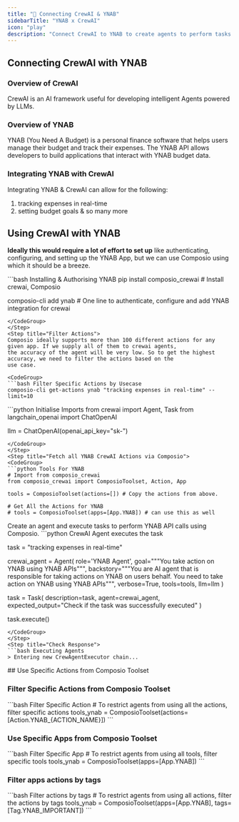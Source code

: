 ```yaml
---
title: "🚀 Connecting CrewAI & YNAB"
sidebarTitle: "YNAB x CrewAI"
icon: "play"
description: "Connect CrewAI to YNAB to create agents to perform tasks using natural language"
---
```


## Connecting CrewAI with YNAB

### Overview of CrewAI

CrewAI is an AI framework useful for developing intelligent Agents powered by LLMs.

### Overview of YNAB

YNAB (You Need A Budget) is a personal finance software that helps users manage their budget and track their expenses. The YNAB API allows developers to build applications that interact with YNAB budget data.

### Integrating YNAB with CrewAI

Integrating YNAB & CrewAI can allow for the following:

1. tracking expenses in real-time
2. setting budget goals
& so many more

## Using CrewAI with YNAB

<Steps>
<Step title="Setting Up the Environment">

**Ideally this would require a lot of effort to set up** like authenticating, configuring, and setting up the YNAB App, but we can use Composio using which it should be a breeze.

<CodeGroup>
```bash Installing & Authorising YNAB
pip install composio_crewai # Install crewai, Composio 

composio-cli add ynab # One line to authenticate, configure and add YNAB integration for crewai
```
</CodeGroup>
</Step>
<Step title="Filter Actions">
Composio ideally supports more than 100 different actions for any given app. If we supply all of them to crewai agents, 
the accuracy of the agent will be very low. So to get the highest accuracy, we need to filter the actions based on the 
use case.

<CodeGroup>
```bash Filter Specific Actions by Usecase
composio-cli get-actions ynab "tracking expenses in real-time" --limit=10
```
</CodeGroup>

</Step>
<Step title="Import Base Packages">

<CodeGroup>
```python Initialise Imports
from crewai import Agent, Task
from langchain_openai import ChatOpenAI

llm = ChatOpenAI(openai_api_key="sk-<OPENAI KEY>")
```
</CodeGroup>
</Step>
<Step title="Fetch all YNAB CrewAI Actions via Composio">
<CodeGroup>
```python Tools For YNAB
# Import from composio_crewai
from composio_crewai import ComposioToolset, Action, App

tools = ComposioToolset(actions=[]) # Copy the actions from above. 

# Get All the Actions for YNAB
# tools = ComposioToolset(apps=[App.YNAB]) # can use this as well
```
</CodeGroup>
</Step>
<Step title="Execute the Agent">
Create an agent and execute tasks to perform YNAB API calls using Composio. 
<CodeGroup>
```python CrewAI Agent executes the task

task = "tracking expenses in real-time"

crewai_agent = Agent(
    role='YNAB Agent',
    goal="""You take action on YNAB using YNAB APIs""",
    backstory="""You are AI agent that is responsible for taking actions on YNAB on users behalf. You need to take action on YNAB using YNAB APIs""",
    verbose=True,
    tools=tools,
    llm=llm
)

task = Task(
    description=task,
    agent=crewai_agent,
    expected_output="Check if the task was successfully executed"
)

task.execute()
```
</CodeGroup>
</Step>
<Step title="Check Response">
```bash Executing Agents
> Entering new CrewAgentExecutor chain...
```
</Step>
</Steps>
## Use Specific Actions from Composio Toolset

### Filter Specific Actions from Composio Toolset

<CodeGroup>
```bash Filter Specific Action
# To restrict agents from using all the actions, filter specific actions
tools_ynab = ComposioToolset(actions=[Action.YNAB_{ACTION_NAME}])
```
</CodeGroup>

### Use Specific Apps from Composio Toolset
<CodeGroup>
```bash Filter Specific App
# To restrict agents from using all tools, filter specific tools
tools_ynab = ComposioToolset(apps=[App.YNAB])
```
</CodeGroup>

### Filter apps actions by tags 
<CodeGroup>
```bash Filter actions by tags
# To restrict agents from using all actions, filter the actions by tags
tools_ynab = ComposioToolset(apps=[App.YNAB], tags=[Tag.YNAB_IMPORTANT])
```
</CodeGroup>